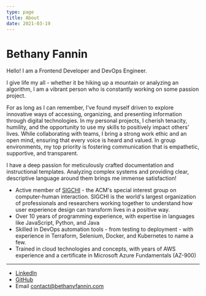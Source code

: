 ```yaml
---
type: page
title: About
date: 2021-03-19
---
```


# Bethany Fannin

Hello! I am a Frontend Developer and DevOps Engineer.

I give life my all - whether it be hiking up a mountain or analyzing an algorithm, I am a vibrant person who is constantly working on some passion project.

For as long as I can remember, I've found myself driven to explore innovative ways of accessing, organizing, and presenting information through digital technologies. In my personal projects, I cherish tenacity, humility, and the opportunity to use my skills to positively impact others' lives. While collaborating with teams, I bring a strong work ethic and an open mind, ensuring that every voice is heard and valued. In group environments, my top priority is fostering communication that is empathetic, supportive, and transparent.

I have a deep passion for meticulously crafted documentation and instructional templates. Analyzing complex systems and providing clear, descriptive language around them brings me immense satisfaction!

- Active member of <a href="https://www.acm.org/special-interest-groups/sigs/sigchi" target="_blank">SIGCHI</a> - the ACM's special interest group on computer-human interaction. SIGCHI is the world's largest organization of professionals and researchers working together to understand how user experience design can transform lives in a positive way.
- Over 10 years of programming experience, with expertise in languages like JavaScript, Python, and Java
- Skilled in DevOps automation tools - from testing to deployment - with experience in Terraform, Selenium, Docker, and Kubernetes to name a few.
- Trained in cloud technologies and concepts, with years of AWS experience and a certificate in Microsoft Azure Fundamentals (AZ-900)
---

- [LinkedIn](https://www.linkedin.com/in/bethany-fannin)
- [GitHub](https://www.github.com/bjf5201)
- Email contact@bethanyfannin.com